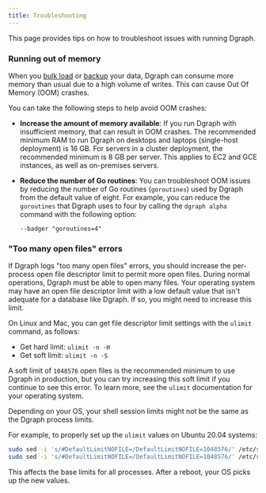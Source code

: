 ```yaml
---
title: Troubleshooting
---
```


This page provides tips on how to troubleshoot issues with running Dgraph.

### Running out of memory

When you [bulk load](dgraph/admin/bulk-loader) or
[backup](dgraph/enterprise/binary-backups) your data, Dgraph can consume more
memory than usual due to a high volume of writes. This can cause Out Of Memory
(OOM) crashes.

You can take the following steps to help avoid OOM crashes:

- **Increase the amount of memory available**: If you run Dgraph with
  insufficient memory, that can result in OOM crashes. The recommended minimum
  RAM to run Dgraph on desktops and laptops (single-host deployment) is 16 GB.
  For servers in a cluster deployment, the recommended minimum is 8 GB per
  server. This applies to EC2 and GCE instances, as well as on-premises servers.
- **Reduce the number of Go routines**: You can troubleshoot OOM issues by
  reducing the number of Go routines (`goroutines`) used by Dgraph from the
  default value of eight. For example, you can reduce the `goroutines` that
  Dgraph uses to four by calling the `dgraph alpha` command with the following
  option:

  `--badger "goroutines=4"`

### "Too many open files" errors

If Dgraph logs "too many open files" errors, you should increase the per-process
open file descriptor limit to permit more open files. During normal operations,
Dgraph must be able to open many files. Your operating system may have an open
file descriptor limit with a low default value that isn't adequate for a
database like Dgraph. If so, you might need to increase this limit.

On Linux and Mac, you can get file descriptor limit settings with the `ulimit`
command, as follows:

- Get hard limit: `ulimit -n -H`
- Get soft limit: `ulimit -n -S`

A soft limit of `1048576` open files is the recommended minimum to use Dgraph in
production, but you can try increasing this soft limit if you continue to see
this error. To learn more, see the `ulimit` documentation for your operating
system.

<Note>
  Depending on your OS, your shell session limits might not be the same as the
  Dgraph process limits.
</Note>

For example, to properly set up the `ulimit` values on Ubuntu 20.04 systems:

```sh
sudo sed -i 's/#DefaultLimitNOFILE=/DefaultLimitNOFILE=1048576/' /etc/systemd/system.conf
sudo sed -i 's/#DefaultLimitNOFILE=/DefaultLimitNOFILE=1048576/' /etc/systemd/user.conf
```

This affects the base limits for all processes. After a reboot, your OS picks up
the new values.
